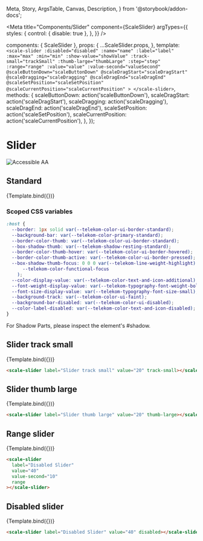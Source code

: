   Meta,
  Story,
  ArgsTable,
  Canvas,
  Description,
} from '@storybook/addon-docs';

<Meta
  title="Components/Slider"
  component={ScaleSlider}
  argTypes={{
    styles: {
      control: { disable: true },
    },
  }}
/>

  components: { ScaleSlider },
  props: {
    ...ScaleSlider.props,
  },
  template: `
    <scale-slider
        :disabled="disabled"
        :name="name"
        :label="label"
        :max="max"
        :min="min"
        :show-value="showValue"
        :track-small="trackSmall"
        :thumb-large="thumbLarge"
        :step="step"
        :range="range"
        :value="value"
        :value-second="valueSecond"
        @scaleButtonDown="scaleButtonDown"
        @scaleDragStart="scaleDragStart"
        @scaleDragging="scaleDragging"
        @scaleDragEnd="scaleDragEnd"
        @scaleSetPosition="scaleSetPosition"
        @scaleCurrentPosition="scaleCurrentPosition"
        >
    </scale-slider>
    `,
  methods: {
    scaleButtonDown: action('scaleButtonDown'),
    scaleDragStart: action('scaleDragStart'),
    scaleDragging: action('scaleDragging'),
    scaleDragEnd: action('scaleDragEnd'),
    scaleSetPosition: action('scaleSetPosition'),
    scaleCurrentPosition: action('scaleCurrentPosition'),
  },
});

<div
  style={{
    display: 'inline-flex',
    alignItems: 'center',
    justifyContent: 'space-between',
    width: '100%',
  }}
>
  <h1>Slider</h1>
  <img src="assets/aa.png" alt="Accessible AA" />
</div>

## Standard

<Canvas withSource="none">
  <Story
    name="Standard"
    args={{
      label: 'Standard',
      value: 20,
    }}
  >
    {Template.bind({})}
  </Story>
</Canvas>

<ArgsTable story="Standard" />

### Scoped CSS variables

```css
:host {
  --border: 1px solid var(--telekom-color-ui-border-standard);
  --background-bar: var(--telekom-color-primary-standard);
  --border-color-thumb: var(--telekom-color-ui-border-standard);
  --box-shadow-thumb: var(--telekom-shadow-resting-standard);
  --border-color-thumb-hover: var(--telekom-color-ui-border-hovered);
  --border-color-thumb-active: var(--telekom-color-ui-border-pressed);
  --box-shadow-thumb-focus: 0 0 0 var(--telekom-line-weight-highlight) var(
      --telekom-color-functional-focus
    );
  --color-display-value: var(--telekom-color-text-and-icon-additional);
  --font-weight-display-value: var(--telekom-typography-font-weight-bold);
  --font-size-display-value: var(--telekom-typography-font-size-small);
  --background-track: var(--telekom-color-ui-faint);
  --background-bar-disabled: var(--telekom-color-ui-disabled);
  --color-label-disabled: var(--telekom-color-text-and-icon-disabled);
}
```

For Shadow Parts, please inspect the element's #shadow.

## Slider track small

<Canvas withSource="none">
  <Story
    name="Slider track small"
    args={{
      label: 'Slider track small',
      value: 20,
      trackSmall: true,
    }}
  >
    {Template.bind({})}
  </Story>
</Canvas>

```html
<scale-slider label="Slider track small" value="20" track-small></scale-slider>
```

## Slider thumb large

<Canvas withSource="none">
  <Story
    name="Slider thumb large"
    args={{
      label: 'Slider thumb large',
      value: 20,
      thumbLarge: true,
    }}
  >
    {Template.bind({})}
  </Story>
</Canvas>

```html
<scale-slider label="Slider thumb large" value="20" thumb-large></scale-slider>
```

## Range slider

<Canvas withSource="none">
  <Story
    name="Range Slider"
    args={{
      label: 'Range Slider',
      value: 40,
      valueSecond: 10,
      range: true,
    }}
  >
    {Template.bind({})}
  </Story>
</Canvas>

```html
<scale-slider
  label="Disabled Slider"
  value="40"
  value-second="10"
  range
></scale-slider>
```

## Disabled slider

<Canvas withSource="none">
  <Story
    name="Disabled Slider"
    args={{
      label: 'Disabled Slider',
      value: 40,
      disabled: true,
    }}
  >
    {Template.bind({})}
  </Story>
</Canvas>

```html
<scale-slider label="Disabled Slider" value="40" disabled></scale-slider>
```
